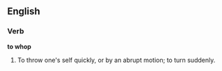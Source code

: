==English==

===Verb===

'''to whop'''

#To throw one's self quickly, or by an abrupt motion; to turn suddenly.